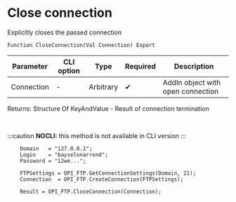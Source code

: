 ﻿---
sidebar_position: 3
description: Close connection  and other functions to work with FTP in the Open Integration Package, a free open-source integration library for 1C:Enterprise 8, OneScript and CLI
keywords: [1C, 1С, 1С:Enterprise, 1С:Enterprise 8.3, API, Integration, Services, Exchange, OneScript, CLI, FTP]
---


# Close connection 
 Explicitly closes the passed connection



`Function CloseConnection(Val Connection) Export`

  | Parameter | CLI option | Type | Required | Description |
  |-|-|-|-|-|
  | Connection | - | Arbitrary | &#x2714; | AddIn object with open connection |

  
  Returns:  Structure Of KeyAndValue - Result of connection termination

<br/>


:::caution
**NOCLI:** this method is not available in CLI version
:::
<br/>



```bsl title="1C:Enterprise/OneScript code example"
    Domain   = "127.0.0.1";
    Login    = "bayselonarrend";
    Password = "12we...";

    FTPSettings = OPI_FTP.GetConnectionSettings(Domain, 21);
    Connection  = OPI_FTP.CreateConnection(FTPSettings);

    Result = OPI_FTP.CloseConnection(Connection);
```
 




